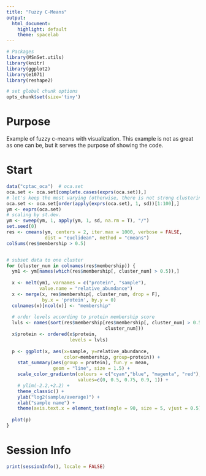 ```yaml
---
title: "Fuzzy C-Means"
output: 
  html_document: 
    highlight: default
    theme: spacelab
---
```




<!--
%\VignetteEngine{knitr::rmarkdown}
%\VignetteIndexEntry{fuzzy cmeans}
%\VignetteKeyword{MSnSet.utils}
%\VignettePackage{MSnSet.utils}
-->

```r
# Packages
library(MSnSet.utils)
library(knitr)
library(ggplot2)
library(e1071)
library(reshape2)

# set global chunk options
opts_chunk$set(size='tiny')
```

# Purpose
Example of fuzzy c-means with visualization. This example is not as great
as one can be, but it serves the purpose of showing the code.

# Start
```r
data("cptac_oca")  # oca.set
oca.set <- oca.set[complete.cases(exprs(oca.set)),]
# let's keep the most varying (otherwise, there is not strong clustering)
oca.set <- oca.set[order(apply(exprs(oca.set), 1, sd))[1:100],]
ym <- exprs(oca.set)
# scaling by st.dev.
ym <- sweep(ym, 1, apply(ym, 1, sd, na.rm = T), "/")
set.seed(0)
res <- cmeans(ym, centers = 2, iter.max = 1000, verbose = FALSE, 
              dist = "euclidean", method = "cmeans")
colSums(res$membership > 0.5)


# subset data to one cluster
for (cluster_num in colnames(res$membership)) {
  ym1 <- ym[names(which(res$membership[, cluster_num] > 0.5)),]
  
  x <- melt(ym1, varnames = c("protein", "sample"), 
            value.name = "relative_abundance")
  x <- merge(x, res$membership[, cluster_num, drop = F], 
             by.x = 'protein', by.y = 0)
  colnames(x)[ncol(x)] <- "membership"
  
  # order levels according to protein membership score
  lvls <- names(sort(res$membership[res$membership[, cluster_num] > 0.5,
                                    cluster_num]))
  x$protein <- ordered(x$protein,
                       levels = lvls)
  
  p <- ggplot(x, aes(x=sample, y=relative_abundance, 
                     color=membership, group=protein)) +
    stat_summary(aes(group = protein), fun.y = mean, 
                 geom = "line", size = 1.5) +
    scale_color_gradientn(colours = c("cyan","blue", "magenta", "red"), 
                          values=c(0, 0.5, 0.75, 0.9, 1)) +
    # ylim(-2.2,+2.2) +
    theme_classic() +
    ylab("log2(sample/average)") +
    xlab("sample name") +
    theme(axis.text.x = element_text(angle = 90, size = 5, vjust = 0.5))
  
  plot(p)
}
```


# Session Info

```r
print(sessionInfo(), locale = FALSE)
```

